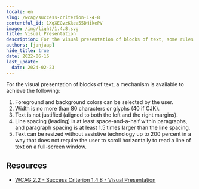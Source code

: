 ```yaml
---
locale: en
slug: /wcag/success-criterion-1-4-8
contentful_id: 1XqXEGvzKkea55DHikePV
image: /img/light/1.4.8.svg
title: Visual Presentation
description: For the visual presentation of blocks of text, some rules apply.
authors: [janjaap]
hide_title: true
date: 2022-06-16
last_update:
  date: 2024-02-23
---
```


<Hero
  title="Visual Presentation"
  imageSrc="/img/light/1.4.8.svg"
  alt="WCAG 1.4.8 icon"
  prefix="Success Criterion 1.4.8"
  suffix="Level AAA"
/>

For the visual presentation of blocks of text, a mechanism is available to achieve the following:

1. Foreground and background colors can be selected by the user.
2. Width is no more than 80 characters or glyphs (40 if CJK).
3. Text is not justified (aligned to both the left and the right margins).
4. Line spacing (leading) is at least space-and-a-half within paragraphs, and paragraph spacing is at least 1.5 times larger than the line spacing.
5. Text can be resized without assistive technology up to 200 percent in a way that does not require the user to scroll horizontally to read a line of text on a full-screen window.

## Resources

- [WCAG 2.2 - Success Criterion 1.4.8 - Visual Presentation](https://www.w3.org/TR/WCAG22/#visual-presentation)
